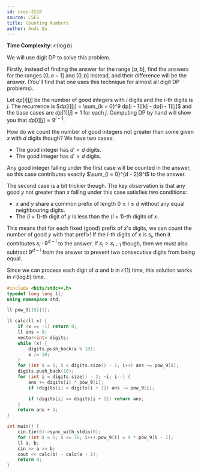 ```yaml
---
id: cses-2220
source: CSES
title: Counting Numbers
author: Andi Qu
---
```


**Time Complexity**: $\mathcal O(\log b)$

We will use digit DP to solve this problem.

Firstly, instead of finding the answer for the range $[a, b]$, find the answers for the ranges $[0, a - 1]$ and $[0, b]$ instead, and their
difference will be the answer. (You'll find that one uses this technique for almost all digit DP problems).

Let $dp[i][j]$ be the number of good integers with $i$ digits and the $i$-th digits is $j$. The recurrence is
$dp[i][j] = \sum_{k = 0}^9 dp[i - 1][k] - dp[i - 1][j]$ and the base cases are $dp[1][j] = 1$ for each $j$. Computing DP by hand will show you
that $dp[i][j] = 9^{i - 1}$.

How do we count the number of good integers not greater than some given $x$ with $d$ digits though? We have two cases:
- The good integer has $d' < d$ digits.
- The good integer has $d' = d$ digits.

Any good integer falling under the first case will be counted in the answer, so this case contributes exactly $\sum_{i = 0}^{d - 2}9^i$ to the answer.

The second case is a bit trickier though. The key observation is that any good $y$ not greater than $x$ falling under this case satisfies two conditions:
- $x$ and $y$ share a common prefix of length $0 \leq i \leq d$ without any equal neighbouring digits.
- The $(i + 1)$-th digit of $y$ is less than the $(i + 1)$-th digits of $x$.

This means that for each fixed (good) prefix of $x$'s digits, we can count the number of good $y$ with that prefix! If the $i$-th digits of $x$ is
$s_i$, then it contributes $s_i \cdot 9^{d - i}$ to the answer. If $s_i > s_{i - 1}$ though, then we must also subtract $9^{d - i}$ from the answer
to prevent two consecutive digits from being equal.

Since we can process each digit of $a$ and $b$ in $\mathcal O(1)$ time, this solution works in $\mathcal O(\log b)$ time.

<LanguageSection>

<CPPSection>

```cpp
#include <bits/stdc++.h>
typedef long long ll;
using namespace std;

ll pow_9[19]{1};

ll calc(ll x) {
    if (x == -1) return 0;
    ll ans = 0;
    vector<int> digits;
    while (x) {
        digits.push_back(x % 10);
        x /= 10;
    }
    for (int i = 0; i < digits.size() - 1; i++) ans += pow_9[i];
    digits.push_back(10);
    for (int i = digits.size() - 2; ~i; i--) {
        ans += digits[i] * pow_9[i];
        if (digits[i] > digits[i + 1]) ans -= pow_9[i];

        if (digits[i] == digits[i + 1]) return ans;
    }
    return ans + 1;
}

int main() {
    cin.tie(0)->sync_with_stdio(0);
    for (int i = 1; i <= 18; i++) pow_9[i] = 9 * pow_9[i - 1];
    ll a, b;
    cin >> a >> b;
    cout << calc(b) - calc(a - 1);
    return 0;
}
```

</CPPSection>

</LanguageSection>